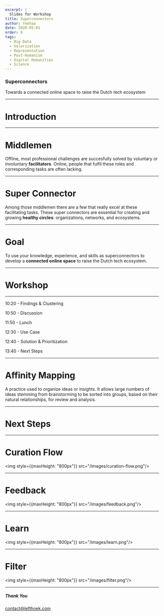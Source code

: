 ```yaml
---
excerpt: |
  Slides for Workshop
title: Superconnectors
author: Yeehaa
date: 2020-05-01
order: 8
tags: 
  - Big Data
  - Valorization
  - Representation
  - Post-Humanism
  - Digital Humanities
  - Science
---
```



<Cover>

### Superconnectors

Towards a connected online space to raise the Dutch tech ecosystem

</Cover>

---

<SectionCover>

# Introduction

</SectionCover>

---

<Basic>

# Middlemen

Offline, most professional challenges are succesfully solved by
voluntary or involuntary **facilitators**. Online, people that fulfil these
roles and corresponding tasks are often lacking. 

</Basic>

---

<Basic>

# Super Connector

Among those middlemen there are a few that really excel at these facilitating
tasks. These super connectors are essential for creating and growing **healthy
circles**: organizations, networks, and ecosystems.

</Basic>

---

<Basic>

# Goal

To use your knowledge, experience, and skills as superconnectors to develop a
**connected online space** to raise the Dutch tech ecosystem.

</Basic>

---
<SectionCover>

# Workshop

</SectionCover>

---

<Agenda>

10:20 - Findings & Clustering

10:50 - Discussion

11:50 - Lunch

12:30 - Use Case

12:40 - Solution & Prioritization

13:40 - Next Steps

</Agenda>

---

<Basic>

# Affinity Mapping

A practice used to organize ideas or insights. It allows large numbers of ideas
stemming from brainstorming to be sorted into groups, based on their natural
relationships, for review and analysis.

</Basic>

---

<SectionCover>

# Next Steps

</SectionCover>

---

<Basic variant="midnight">

# Curation Flow

<img style={{maxHeight: "800px"}} src="/images/curation-flow.png"/>

</Basic>

---

<Basic variant="midnight">

# Feedback

<img style={{maxHeight: "800px"}} src="/images/feedback.png"/>

</Basic>

---

<Basic variant="midnight">

# Learn

<img style={{maxHeight: "800px"}} src="/images/learn.png"/>

</Basic>

---

<Basic variant="midnight">

# Filter

<img style={{maxHeight: "800px"}} src="/images/filter.png"/>

</Basic>

---

<Cover>

##### Thank You

contact@lefthoek.com

</Cover>
